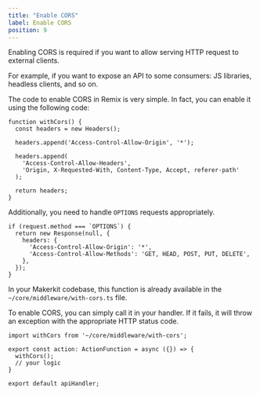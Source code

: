 ```yaml
---
title: "Enable CORS"
label: Enable CORS
position: 9
---
```


Enabling CORS is required if you want to allow serving HTTP request to
external clients.

For example, if you want to expose an API to some
consumers: JS libraries, headless clients, and so on.

The code to enable CORS in Remix is very simple. In fact, you can enable it using the following code:

```tsx
function withCors() {
  const headers = new Headers();

  headers.append('Access-Control-Allow-Origin', '*');

  headers.append(
    'Access-Control-Allow-Headers',
    'Origin, X-Requested-With, Content-Type, Accept, referer-path'
  );

  return headers;
}
```

Additionally, you need to handle `OPTIONS` requests appropriately.

```tsx
if (request.method === `OPTIONS`) {
  return new Response(null, {
    headers: {
      'Access-Control-Allow-Origin': '*',
      'Access-Control-Allow-Methods': 'GET, HEAD, POST, PUT, DELETE',
    },
  });
}
```

In your Makerkit codebase, this function is already available in the
`~/core/middleware/with-cors.ts` file.

To enable CORS, you can simply call it in your handler. If it fails, it will
throw an exception with the appropriate HTTP status code.

```tsx
import withCors from '~/core/middleware/with-cors';

export const action: ActionFunction = async ({}) => {
  withCors();
  // your logic
}

export default apiHandler;
```

